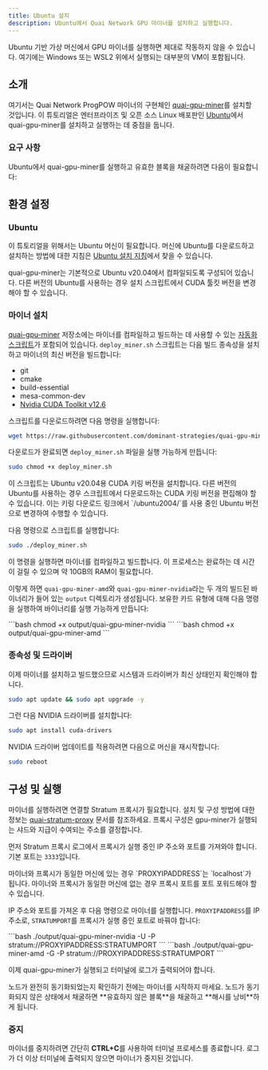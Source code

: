 ```yaml
---
title: Ubuntu 설치
description: Ubuntu에서 Quai Network GPU 마이너를 설치하고 실행합니다.
---
```


<Warning>
	Ubuntu 기반 가상 머신에서 GPU 마이너를 실행하면 제대로 작동하지 않을 수 있습니다. 여기에는 Windows 또는 WSL2 위에서 실행되는 대부분의 VM이 포함됩니다.
</Warning>

## 소개

여기서는 Quai Network ProgPOW 마이너의 구현체인 [quai-gpu-miner](https://github.com/dominant-strategies/quai-gpu-miner)를 설치할 것입니다. 이 튜토리얼은 엔터프라이즈 및 오픈 소스 Linux 배포판인 [Ubuntu](https://ubuntu.com/)에서 quai-gpu-miner를 설치하고 실행하는 데 중점을 둡니다.

### 요구 사항

Ubuntu에서 quai-gpu-miner를 실행하고 유효한 블록을 채굴하려면 다음이 필요합니다:

<CardGroup cols={3}>
	<Card
		title='동기화된 go-quai 노드'
		href='/ko/guides/client/node'
		icon='computer'
	/>
	<Card
		title='구성된 Stratum 프록시'
		href='/ko/guides/client/stratum'
		icon='router'
	/>
	<Card
		title='Ubuntu 머신'
		icon='ubuntu'
	/>
	<Card
		title='AMD 또는 NVIDIA GPU'
		icon='microchip'
	/>
	<Card
		title='4GB 이상의 RAM'
		icon='usb-drive'
	/>
</CardGroup>

## 환경 설정

### Ubuntu

이 튜토리얼을 위해서는 Ubuntu 머신이 필요합니다. 머신에 Ubuntu를 다운로드하고 설치하는 방법에 대한 지침은 [Ubuntu 설치 지침](https://ubuntu.com/tutorials/install-ubuntu-desktop#1-overview)에서 찾을 수 있습니다.

<Note>
	quai-gpu-miner는 기본적으로 Ubuntu v20.04에서 컴파일되도록 구성되어 있습니다. 다른 버전의 Ubuntu를 사용하는 경우 설치 스크립트에서 CUDA 툴킷 버전을 변경해야 할 수 있습니다.
</Note>

### 마이너 설치

[quai-gpu-miner](https://github.com/dominant-strategies/quai-gpu-miner) 저장소에는 마이너를 컴파일하고 빌드하는 데 사용할 수 있는 [자동화 스크립트](https://github.com/dominant-strategies/quai-gpu-miner/blob/main/deploy_miner.sh)가 포함되어 있습니다. `deploy_miner.sh` 스크립트는 다음 빌드 종속성을 설치하고 마이너의 최신 버전을 빌드합니다:

- git
- cmake
- build-essential
- mesa-common-dev
- [Nvidia CUDA Toolkit v12.6](https://developer.nvidia.com/cuda-12-6-0-download-archive)

스크립트를 다운로드하려면 다음 명령을 실행합니다:

```bash
wget https://raw.githubusercontent.com/dominant-strategies/quai-gpu-miner/refs/heads/main/deploy_miner.sh
```

다운로드가 완료되면 `deploy_miner.sh` 파일을 실행 가능하게 만듭니다:

```bash
sudo chmod +x deploy_miner.sh
```

<Tip>
	이 스크립트는 Ubuntu v20.04용 CUDA 키링 버전을 설치합니다. 다른 버전의 Ubuntu를 사용하는 경우 스크립트에서 다운로드하는 CUDA 키링 버전을 편집해야 할 수 있습니다. 이는 키링 다운로드 링크에서 `/ubuntu2004/`를 사용 중인 Ubuntu 버전으로 변경하여 수행할 수 있습니다.
</Tip>

다음 명령으로 스크립트를 실행합니다:

```bash
sudo ./deploy_miner.sh
```
<Warning>
	이 명령을 실행하면 마이너를 컴파일하고 빌드합니다. 이 프로세스는 완료하는 데 시간이 걸릴 수 있으며 약 10GB의 RAM이 필요합니다.
</Warning>

이렇게 하면 `quai-gpu-miner-amd`와 `quai-gpu-miner-nvidia`라는 두 개의 빌드된 바이너리가 들어 있는 `output` 디렉토리가 생성됩니다. 보유한 카드 유형에 대해 다음 명령을 실행하여 바이너리를 실행 가능하게 만듭니다:

<Tabs>
  <Tab title="NVIDIA">
  ```bash
  chmod +x output/quai-gpu-miner-nvidia
  ```

  </Tab>
  <Tab title="AMD">
  ```bash
  chmod +x output/quai-gpu-miner-amd
  ```
    
  </Tab>
</Tabs>

### 종속성 및 드라이버

이제 마이너를 설치하고 빌드했으므로 시스템과 드라이버가 최신 상태인지 확인해야 합니다.

```bash
sudo apt update && sudo apt upgrade -y
```

그런 다음 NVIDIA 드라이버를 설치합니다:

```bash
sudo apt install cuda-drivers
```

NVIDIA 드라이버 업데이트를 적용하려면 다음으로 머신을 재시작합니다:

```bash
sudo reboot
```

## 구성 및 실행

마이너를 실행하려면 연결할 Stratum 프록시가 필요합니다. 설치 및 구성 방법에 대한 정보는 [quai-stratum-proxy](/ko/guides/client/stratum) 문서를 참조하세요. 프록시 구성은 gpu-miner가 실행되는 샤드와 지급이 수여되는 주소를 결정합니다.

먼저 Stratum 프록시 로그에서 프록시가 실행 중인 IP 주소와 포트를 가져와야 합니다. 기본 포트는 `3333`입니다.

<Note>
	마이너와 프록시가 동일한 머신에 있는 경우 `PROXYIPADDRESS`는 `localhost`가 됩니다. 마이너와 프록시가 동일한 머신에 없는 경우 프록시 포트를 포트 포워드해야 할 수 있습니다.
</Note>

IP 주소와 포트를 가져온 후 다음 명령으로 마이너를 실행합니다. `PROXYIPADDRESS`를 IP 주소로, `STRATUMPORT`를 프록시가 실행 중인 포트로 바꿔야 합니다:

<Tabs>
  <Tab title="NVIDIA">
  ```bash
  ./output/quai-gpu-miner-nvidia -U -P stratum://PROXYIPADDRESS:STRATUMPORT
  ```

  </Tab>
  <Tab title="AMD">
  ```bash
  ./output/quai-gpu-miner-amd -G -P stratum://PROXYIPADDRESS:STRATUMPORT
  ```
  
  </Tab>
</Tabs>

이제 quai-gpu-miner가 실행되고 터미널에 로그가 출력되어야 합니다.

<Warning>
	노드가 완전히 동기화되었는지 확인하기 전에는 마이너를 시작하지 마세요. 노드가 동기화되지 않은 상태에서 채굴하면 **유효하지 않은 블록**을 채굴하고 **해시를 낭비**하게 됩니다.
</Warning>

### 중지

마이너를 중지하려면 간단히 **CTRL+C**를 사용하여 터미널 프로세스를 종료합니다. 로그가 더 이상 터미널에 출력되지 않으면 마이너가 중지된 것입니다.
